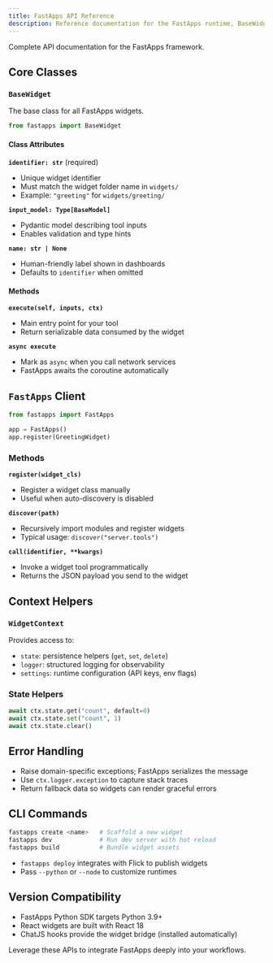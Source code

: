 ```yaml
---
title: FastApps API Reference
description: Reference documentation for the FastApps runtime, BaseWidget class, and helper utilities.
---
```


Complete API documentation for the FastApps framework.

## Core Classes

### `BaseWidget`

The base class for all FastApps widgets.

```python
from fastapps import BaseWidget
```

#### Class Attributes

**`identifier: str`** (required)
- Unique widget identifier
- Must match the widget folder name in `widgets/`
- Example: `"greeting"` for `widgets/greeting/`

**`input_model: Type[BaseModel]`**
- Pydantic model describing tool inputs
- Enables validation and type hints

**`name: str | None`**
- Human-friendly label shown in dashboards
- Defaults to `identifier` when omitted

#### Methods

**`execute(self, inputs, ctx)`**
- Main entry point for your tool
- Return serializable data consumed by the widget

**`async execute`**
- Mark as `async` when you call network services
- FastApps awaits the coroutine automatically

## `FastApps` Client

```python
from fastapps import FastApps

app = FastApps()
app.register(GreetingWidget)
```

### Methods

**`register(widget_cls)`**
- Register a widget class manually
- Useful when auto-discovery is disabled

**`discover(path)`**
- Recursively import modules and register widgets
- Typical usage: `discover("server.tools")`

**`call(identifier, **kwargs)`**
- Invoke a widget tool programmatically
- Returns the JSON payload you send to the widget

## Context Helpers

### `WidgetContext`

Provides access to:
- `state`: persistence helpers (`get`, `set`, `delete`)
- `logger`: structured logging for observability
- `settings`: runtime configuration (API keys, env flags)

### State Helpers

```python
await ctx.state.get("count", default=0)
await ctx.state.set("count", 1)
await ctx.state.clear()
```

## Error Handling

- Raise domain-specific exceptions; FastApps serializes the message
- Use `ctx.logger.exception` to capture stack traces
- Return fallback data so widgets can render graceful errors

## CLI Commands

```bash
fastapps create <name>   # Scaffold a new widget
fastapps dev             # Run dev server with hot reload
fastapps build           # Bundle widget assets
```

- `fastapps deploy` integrates with Flick to publish widgets
- Pass `--python` or `--node` to customize runtimes

## Version Compatibility

- FastApps Python SDK targets Python 3.9+
- React widgets are built with React 18
- ChatJS hooks provide the widget bridge (installed automatically)

Leverage these APIs to integrate FastApps deeply into your workflows.
